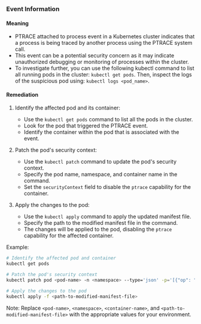 
### Event Information

#### Meaning

- PTRACE attached to process event in a Kubernetes cluster indicates that a process is being traced by another process using the PTRACE system call.
- This event can be a potential security concern as it may indicate unauthorized debugging or monitoring of processes within the cluster.
- To investigate further, you can use the following kubectl command to list all running pods in the cluster: `kubectl get pods`. Then, inspect the logs of the suspicious pod using: `kubectl logs <pod_name>`.

#### Remediation

1. Identify the affected pod and its container:
   - Use the `kubectl get pods` command to list all the pods in the cluster.
   - Look for the pod that triggered the PTRACE event.
   - Identify the container within the pod that is associated with the event.

2. Patch the pod's security context:
   - Use the `kubectl patch` command to update the pod's security context.
   - Specify the pod name, namespace, and container name in the command.
   - Set the `securityContext` field to disable the `ptrace` capability for the container.

3. Apply the changes to the pod:
   - Use the `kubectl apply` command to apply the updated manifest file.
   - Specify the path to the modified manifest file in the command.
   - The changes will be applied to the pod, disabling the `ptrace` capability for the affected container.

Example:
```bash
# Identify the affected pod and container
kubectl get pods

# Patch the pod's security context
kubectl patch pod <pod-name> -n <namespace> --type='json' -p='[{"op": "add", "path": "/spec/containers/<container-name>/securityContext", "value": {"capabilities": {"add": ["NET_ADMIN"]}}}]'

# Apply the changes to the pod
kubectl apply -f <path-to-modified-manifest-file>
```

Note: Replace `<pod-name>`, `<namespace>`, `<container-name>`, and `<path-to-modified-manifest-file>` with the appropriate values for your environment.

